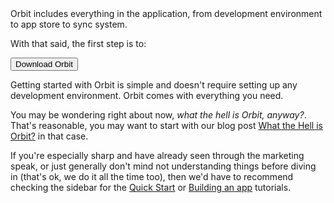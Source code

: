 
<IntroText>
  Orbit includes everything in the application, from development environment to app store to sync
  system.
</IntroText>

With that said, the first step is to:

<Button size="xl" alt="green">Download Orbit</Button>
<Space size="xl" />

Getting started with Orbit is simple and doesn't require setting up any development environment.
Orbit comes with everything you need.

You may be wondering right about now, _what the hell is Orbit, anyway?_. That's reasonable, you may want to start with our blog post [What the Hell is Orbit?]() in that case.

If you're especially sharp and have already seen through the marketing speak, or just generally
don't mind not understanding things before diving in (that's ok, we do it all the time too), then
we'd have to recommend checking the sidebar for the [Quick Start]() or [Building an app]() tutorials.
